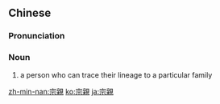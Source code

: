 {{also|宗亲}}
==Chinese==
{{zh-forms|s=宗亲}}

===Pronunciation===
{{zh-pron
|m=zōngqīn
|h=pfs=chûng-chhîn
|mn=chong-chhin
|cat=n
}}

===Noun===
{{zh-noun}}

# {{lb|zh|literary}} a person who can trace their lineage to a particular family

[[zh-min-nan:宗親]]
[[ko:宗親]]
[[ja:宗親]]